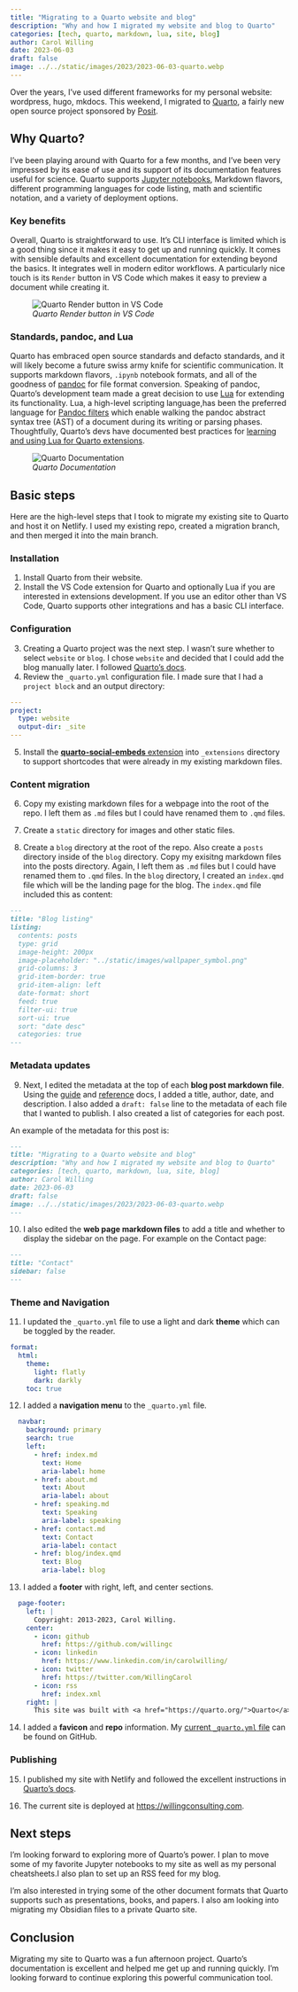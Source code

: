 ```yaml
---
title: "Migrating to a Quarto website and blog"
description: "Why and how I migrated my website and blog to Quarto"
categories: [tech, quarto, markdown, lua, site, blog]
author: Carol Willing
date: 2023-06-03
draft: false
image: ../../static/images/2023/2023-06-03-quarto.webp
---
```


Over the years, I've used different frameworks for my personal website: wordpress, hugo, mkdocs. This weekend, I migrated to [Quarto](https://quarto.org), a fairly new open source project sponsored by [Posit](https://posit.co/).

## Why Quarto?

I've been playing around with Quarto for a few months, and I've been very impressed by its ease of use and its support of its documentation features useful for science. Quarto supports [Jupyter notebooks](https://jupyter.org), Markdown flavors, different programming languages for code listing, math and scientific notation, and a variety of deployment options.

### Key benefits

Overall, Quarto is straightforward to use. It's CLI interface is limited which is a good thing since it makes it easy to get up and running quickly. It comes with sensible defaults and excellent documentation for extending beyond the basics. It integrates well in modern editor workflows. A particularly nice touch is its `Render` button in VS Code which makes it easy to preview a document while creating it.

![*Quarto Render button in VS Code*](../../static/images/2023/2023-06-03-quarto.webp)

### Standards, pandoc, and Lua

Quarto has embraced open source standards and defacto standards, and it will likely become a future swiss army knife for scientific communication. It supports markdown flavors, `.ipynb` notebook formats, and all of the goodness of [pandoc](https://pandoc.org) for file format conversion. Speaking of pandoc, Quarto's development team made a great decision to use [Lua](https://www.lua.org) for extending its functionality. Lua, a high-level scripting language,has been the preferred language for [Pandoc filters](https://pandoc.org/lua-filters.html) which enable walking the pandoc abstract syntax tree (AST) of a document during its writing or parsing phases. Thoughtfully, Quarto's devs have documented best practices for [learning and using Lua for Quarto extensions](https://quarto.org/docs/extensions/lua.html).

![*Quarto Documentation*](../../static/images/2023/2023-06-03-quarto-doc.webp)

## Basic steps

Here are the high-level steps that I took to migrate my existing site to Quarto and host it on Netlify. I used my existing repo, created a migration branch, and then merged it into the main branch.

### Installation

1. Install Quarto from their website.
2. Install the VS Code extension for Quarto and optionally Lua if you are interested in extensions development. If you use an editor other than VS Code, Quarto supports other integrations and has a basic CLI interface.

### Configuration

3. Creating a Quarto project was the next step. I wasn't sure whether to select `website` or `blog`. I chose `website` and decided that I could add the blog manually later. I followed [Quarto's docs](https://quarto.org/docs/websites/).
4. Review the `_quarto.yml` configuration file. I made sure that I had a `project block` and an output directory:

```yml
---
project:
  type: website
  output-dir: _site
---
```

5. Install the [**quarto-social-embeds** extension](https://github.com/sellorm/quarto-social-embeds) into `_extensions` directory to support shortcodes that were already in my existing markdown files.

### Content migration

6. Copy my existing markdown files for a webpage into the root of the repo. I left them as `.md` files but I could have renamed them to `.qmd` files.

7. Create a `static` directory for images and other static files.

8. Create a `blog` directory at the root of the repo. Also create a `posts` directory inside of the `blog` directory. Copy my exisitng markdown files into the posts directory. Again, I left them as `.md` files but I could have renamed them to `.qmd` files. In the `blog` directory, I created an `index.qmd` file which will be the landing page for the blog. The `index.qmd` file included this as content:

```md
---
title: "Blog listing"
listing:
  contents: posts
  type: grid
  image-height: 200px
  image-placeholder: "../static/images/wallpaper_symbol.png"
  grid-columns: 3
  grid-item-border: true
  grid-item-align: left
  date-format: short
  feed: true
  filter-ui: true
  sort-ui: true
  sort: "date desc"
  categories: true
---
```

### Metadata updates

9. Next, I edited the metadata at the top of each **blog post markdown file**. Using the [guide](https://quarto.org/docs/guide/) and [reference](https://quarto.org/docs/reference/) docs, I added a title, author, date, and description. I also added a `draft: false` line to the metadata of each file that I wanted to publish. I also created a list of categories for each post.

An example of the metadata for this post is:

```md
---
title: "Migrating to a Quarto website and blog"
description: "Why and how I migrated my website and blog to Quarto"
categories: [tech, quarto, markdown, lua, site, blog]
author: Carol Willing
date: 2023-06-03
draft: false
image: ../../static/images/2023/2023-06-03-quarto.webp
---
```

10. I also edited the **web page markdown files** to add a title and whether to display the sidebar on the page. For example on the Contact page:

```md
---
title: "Contact"
sidebar: false
---
```

### Theme and Navigation

11. I updated the `_quarto.yml` file to use a light and dark **theme** which can be toggled by the reader.

```yml
format:
  html:
    theme:
      light: flatly
      dark: darkly
    toc: true
```

12. I added a **navigation menu** to the `_quarto.yml` file.

```yml
  navbar:
    background: primary
    search: true
    left:
      - href: index.md
        text: Home
        aria-label: home
      - href: about.md
        text: About
        aria-label: about
      - href: speaking.md
        text: Speaking
        aria-label: speaking
      - href: contact.md
        text: Contact
        aria-label: contact
      - href: blog/index.qmd
        text: Blog
        aria-label: blog
```

13. I added a **footer** with right, left, and center sections.

```yml
  page-footer:
    left: |
      Copyright: 2013-2023, Carol Willing.
    center: 
      - icon: github
        href: https://github.com/willingc
      - icon: linkedin
        href: https://www.linkedin.com/in/carolwilling/
      - icon: twitter
        href: https://twitter.com/WillingCarol
      - icon: rss
        href: index.xml
    right: |
      This site was built with <a href="https://quarto.org/">Quarto</a>.
```

14. I added a **favicon** and **repo** information. My [current `_quarto.yml` file](https://github.com/willingc/willing-consulting-2022/blob/695f037ef5b4962bab07d7255b4d36f2602845ac/_quarto.yml) can be found on GitHub.

### Publishing

15. I published my site with Netlify and followed the excellent instructions in [Quarto's docs](https://quarto.org/docs/publishing/netlify.html).

16. The current site is deployed at [https://willingconsulting.com](https://willingconsulting.com).

## Next steps

I'm looking forward to exploring more of Quarto's power. I plan to move some of my favorite Jupyter notebooks to my site as well as my personal cheatsheets.I also plan to set up an RSS feed for my blog.

I'm also interested in trying some of the other document formats that Quarto supports such as presentations, books, and papers. I also am looking into migrating my Obsidian files to a private Quarto site.

## Conclusion

Migrating my site to Quarto was a fun afternoon project. Quarto's documentation is excellent and helped me get up and running quickly. I'm looking forward to continue exploring this powerful communication tool.
